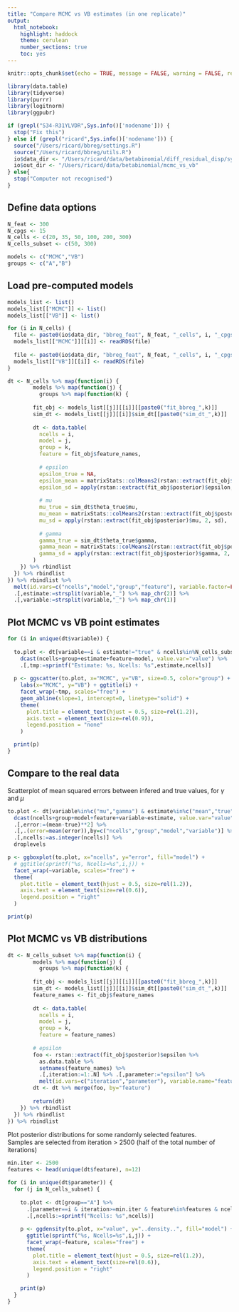 ```yaml
---
title: "Compare MCMC vs VB estimates (in one replicate)"
output: 
  html_notebook: 
    highlight: haddock
    theme: cerulean
    number_sections: true
    toc: yes
---
```


```r
knitr::opts_chunk$set(echo = TRUE, message = FALSE, warning = FALSE, results = "hide")
```

<!-- Load modules -->

```r
library(data.table)
library(tidyverse)
library(purrr)
library(logitnorm)
library(ggpubr)
```

<!-- Load settings -->

```r
if (grepl("S34-R31YLVDR",Sys.info()['nodename'])) {
  stop("Fix this")
} else if (grepl("ricard",Sys.info()['nodename'])) {
  source("/Users/ricard/bbreg/settings.R")
  source("/Users/ricard/bbreg/utils.R")
  io$data_dir <- "/Users/ricard/data/betabinomial/diff_residual_disp/synthetic/rep1/"
  io$out_dir <- "/Users/ricard/data/betabinomial/mcmc_vs_vb"
} else{
  stop("Computer not recognised")
}
```

## Define data options
```r
N_feat <- 300
N_cpgs <- 15
N_cells <- c(20, 35, 50, 100, 200, 300)
N_cells_subset <- c(50, 300)

models <- c("MCMC","VB")
groups <- c("A","B")
```

## Load pre-computed models

```r
models_list <- list()
models_list[["MCMC"]] <- list()
models_list[["VB"]] <- list()

for (i in N_cells) {
  file <- paste0(io$data_dir, "bbreg_feat", N_feat, "_cells", i, "_cpgs", N_cpgs,"_mcmcTRUE.rds")
  models_list[["MCMC"]][[i]] <- readRDS(file)
  
  file <- paste0(io$data_dir, "bbreg_feat", N_feat, "_cells", i, "_cpgs", N_cpgs,"_mcmcFALSE.rds")
  models_list[["VB"]][[i]] <- readRDS(file)
}
```

<!-- ## Plot mean vs overdispersion for the true data
```r
for (i in N_cells) {
    
    par(mfrow = c(1,2))
    
    plot_mean_disp_data(
      mu = models_list[[1]][[i]]$sim_dt$sim_dt_A$theta_true$mu,
      gamma = models_list[[1]][[i]]$sim_dt$sim_dt_A$theta_true$gamma,
      is_logit = TRUE, 
      title = paste0("Cells: ", i, ", Group: A")
    )
    
    plot_mean_disp_data(
      mu = models_list[[1]][[i]]$sim_dt$sim_dt_B$theta_true$mu,
      gamma = models_list[[1]][[i]]$sim_dt$sim_dt_B$theta_true$gamma,
      is_logit = TRUE, 
      title = paste0("Cells: ", i, ", Group: B")
    )
    
}
``` -->



<!-- ## Plot mean vs overdispersion for the fitted models

```r
for (i in N_cells) {
  for (j in models) {
    
    ggA <- plot_mean_disp_fit(
      fit_obj = models_list[[j]][[i]]$fit_bbreg_A, 
      title = paste0("Cells: ", i, ", Group: A", ", Model: ",j)
    )
    
    ggB <- plot_mean_disp_fit(
      fit_obj = models_list[[j]][[i]]$fit_bbreg_B, 
      title = paste0("Cells: ", i, ", Group: B", ", Model: ",j)
    )
  
    print(cowplot::plot_grid(ggA, ggB))
  }
}
``` -->

<!-- ## Compare posterior mean estimates $\mu$

```r
for (i in N_cells) {
  for (j in models) {
  
    ggA <- plot_posterior_estimates(
      fit_obj = models_list[[j]][[i]]$fit_bbreg_A, 
      sim_dt = models_list[[j]][[i]]$sim_dt$sim_dt_A,
      mode = "mu", 
      title = paste0("Cells: ", i, ", Group: A", ", Model: ",j)
    )
    
    ggB <- plot_posterior_estimates(
      fit_obj = models_list[[j]][[i]]$fit_bbreg_B, 
      sim_dt = models_list[[j]][[i]]$sim_dt$sim_dt_B,
      mode = "mu",
      title = paste0("Cells: ", i, ", Group: B", ", Model: ",j)
    )
    
    print(cowplot::plot_grid(ggA, ggB, ncol = 2))
  }
}
``` -->

<!-- ## Posterior overdispersion estimates $\gamma$

```r
for (i in N_cells) {
  for (j in models) {
  
    ggA <- plot_posterior_estimates(
      fit_obj = models_list[[j]][[i]]$fit_bbreg_A, 
      sim_dt = models_list[[j]][[i]]$sim_dt$sim_dt_A,
      mode = "gamma", 
      title = paste0("Cells: ", i, ", Group: A", ", Model: ",j)
    )
    
    ggB <- plot_posterior_estimates(
      fit_obj = models_list[[j]][[i]]$fit_bbreg_B, 
      sim_dt = models_list[[j]][[i]]$sim_dt$sim_dt_B,
      mode = "gamma",
      title = paste0("Cells: ", i, ", Group: B", ", Model: ",j)
    )
    
    print(cowplot::plot_grid(ggA, ggB, ncol = 2))
  }
}
``` -->


<!-- ## Posterior residual overdispersion estimates $\epsilon$

```r
for (i in N_cells) {
  for (j in models) {
  
    ggA <- plot_posterior_estimates(
      fit_obj = models_list[[j]][[i]]$fit_bbreg_A, 
      sim_dt = models_list[[j]][[i]]$sim_dt$sim_dt_A,
      mode = "epsilon", 
      title = paste0("Cells: ", i, ", Group: A", ", Model: ",j)
    )
    
    ggB <- plot_posterior_estimates(
      fit_obj = models_list[[j]][[i]]$fit_bbreg_B, 
      sim_dt = models_list[[j]][[i]]$sim_dt$sim_dt_B,
      mode = "epsilon",
      title = paste0("Cells: ", i, ", Group: B", ", Model: ",j)
    )
    
    print(cowplot::plot_grid(ggA, ggB, ncol = 2))
  }
}
``` -->

<!-- Extract summary statistics -->

```r
dt <- N_cells %>% map(function(i) {
        models %>% map(function(j) {
          groups %>% map(function(k) {
      
        fit_obj <- models_list[[j]][[i]][[paste0("fit_bbreg_",k)]]
        sim_dt <- models_list[[j]][[i]]$sim_dt[[paste0("sim_dt_",k)]]
        
        dt <- data.table(
          ncells = i,
          model = j,
          group = k,
          feature = fit_obj$feature_names,
          
          # epsilon
          epsilon_true = NA,
          epsilon_mean = matrixStats::colMeans2(rstan::extract(fit_obj$posterior)$epsilon),
          epsilon_sd = apply(rstan::extract(fit_obj$posterior)$epsilon, 2, sd),
        
          # mu
          mu_true = sim_dt$theta_true$mu,
          mu_mean = matrixStats::colMeans2(rstan::extract(fit_obj$posterior)$mu),
          mu_sd = apply(rstan::extract(fit_obj$posterior)$mu, 2, sd),
        
          # gamma
          gamma_true = sim_dt$theta_true$gamma,
          gamma_mean = matrixStats::colMeans2(rstan::extract(fit_obj$posterior)$gamma),
          gamma_sd = apply(rstan::extract(fit_obj$posterior)$gamma, 2, sd)
        )
    }) %>% rbindlist
  }) %>% rbindlist
}) %>% rbindlist %>%
  melt(id.vars=c("ncells","model","group","feature"), variable.factor=FALSE) %>%
  .[,estimate:=strsplit(variable,"_") %>% map_chr(2)] %>%
  .[,variable:=strsplit(variable,"_") %>% map_chr(1)]
```

## Plot MCMC vs VB point estimates

```r

for (i in unique(dt$variable)) {
  
  to.plot <- dt[variable==i & estimate!="true" & ncells%in%N_cells_subset] %>%
    dcast(ncells+group+estimate+feature~model, value.var="value") %>%
    .[,tmp:=sprintf("Estimate: %s, Ncells: %s",estimate,ncells)]
  
  p <- ggscatter(to.plot, x="MCMC", y="VB", size=0.5, color="group") +
    labs(x="MCMC", y="VB") + ggtitle(i) +
    facet_wrap(~tmp, scales="free") +
    geom_abline(slope=1, intercept=0, linetype="solid") +
    theme(
      plot.title = element_text(hjust = 0.5, size=rel(1.2)),
      axis.text = element_text(size=rel(0.9)),
      legend.position = "none"
    )

  print(p)
}
```


## Compare to the real data 

Scatterplot of mean squared errors between infered and true values, for $\gamma$ and $\mu$

```r
to.plot <- dt[variable%in%c("mu","gamma") & estimate%in%c("mean","true")] %>%
  dcast(ncells+group+model+feature+variable~estimate, value.var="value") %>%
  .[,error:=(mean-true)**2] %>%
  .[,.(error=mean(error)),by=c("ncells","group","model","variable")] %>%
  .[,ncells:=as.integer(ncells)] %>%
  droplevels

p <- ggboxplot(to.plot, x="ncells", y="error", fill="model") +
  # ggtitle(sprintf("%s, Ncells=%s",i,j)) +
  facet_wrap(~variable, scales="free") +
  theme(
    plot.title = element_text(hjust = 0.5, size=rel(1.2)),
    axis.text = element_text(size=rel(0.6)),
    legend.position = "right"
  )

print(p)
```



## Plot MCMC vs VB distributions

```r
dt <- N_cells_subset %>% map(function(i) {
        models %>% map(function(j) {
          groups %>% map(function(k) {
      
        fit_obj <- models_list[[j]][[i]][[paste0("fit_bbreg_",k)]]
        sim_dt <- models_list[[j]][[i]]$sim_dt[[paste0("sim_dt_",k)]]
        feature_names <- fit_obj$feature_names
        
        dt <- data.table(
          ncells = i,
          model = j,
          group = k,
          feature = feature_names)
        
        # epsilon
        foo <- rstan::extract(fit_obj$posterior)$epsilon %>% 
          as.data.table %>% 
          setnames(feature_names) %>%
          .[,iteration:=1:.N] %>% .[,parameter:="epsilon"] %>%
          melt(id.vars=c("iteration","parameter"), variable.name="feature")
        dt <- dt %>% merge(foo, by="feature")
        
        return(dt)
    }) %>% rbindlist
  }) %>% rbindlist
}) %>% rbindlist
```

Plot posterior distributions for some randomly selected features.  
Samples are selected from iteration > 2500 (half of the total number of iterations)

```r
min.iter <- 2500
features <- head(unique(dt$feature), n=12)

for (i in unique(dt$parameter)) {
  for (j in N_cells_subset) {
    
    to.plot <- dt[group=="A"] %>%
      .[parameter==i & iteration>=min.iter & feature%in%features & ncells==j] %>%
      .[,ncells:=sprintf("Ncells: %s",ncells)]
    
    p <- ggdensity(to.plot, x="value", y="..density..", fill="model") +
      ggtitle(sprintf("%s, Ncells=%s",i,j)) +
      facet_wrap(~feature, scales="free") +
      theme(
        plot.title = element_text(hjust = 0.5, size=rel(1.2)),
        axis.text = element_text(size=rel(0.6)),
        legend.position = "right"
      )

    print(p)
  }
}
```
